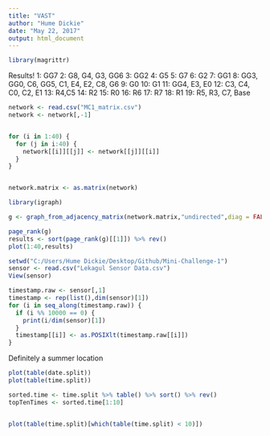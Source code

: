 ```yaml
---
title: "VAST"
author: "Hume Dickie"
date: "May 22, 2017"
output: html_document
---
```


```r
library(magrittr)
```


Results!
  1: GG7
  2: G8, G4, G3, GG6
  3: GG2
  4: G5
  5: G7
  6: G2
  7: GG1
  8: GG3, GG0, C6, GG5, C1, E4, E2, C8, G6
  9: G0
  10: G1
  11: GG4, E3, E0
  12: C3, C4, C0, C2, E1
  13: R4,C5
  14: R2
  15: R0
  16: R6
  17: R7
  18: R1
  19: R5, R3, C7, Base

```r
network <- read.csv("MC1_matrix.csv")
network <- network[,-1]


for (i in 1:40) {
  for (j in i:40) {
    network[[i]][[j]] <- network[[j]][[i]]
  }
}


network.matrix <- as.matrix(network)

library(igraph)

g <- graph_from_adjacency_matrix(network.matrix,"undirected",diag = FALSE)

page_rank(g)
results <- sort(page_rank(g)[[1]]) %>% rev()
plot(1:40,results)
```

```r
setwd("C:/Users/Hume Dickie/Desktop/Github/Mini-Challenge-1")
sensor <- read.csv("Lekagul Sensor Data.csv")
View(sensor)

timestamp.raw <- sensor[,1]
timestamp <- rep(list(),dim(sensor)[1])
for (i in seq_along(timestamp.raw)) {
  if (i %% 10000 == 0) {
    print(i/dim(sensor)[1])
  }
  timestamp[[i]] <- as.POSIXlt(timestamp.raw[[i]])
}


```

Definitely a summer location
```r

plot(table(date.split))
plot(table(time.split))

sorted.time <- time.split %>% table() %>% sort() %>% rev()
topTenTimes <- sorted.time[1:10]


plot(table(time.split)[which(table(time.split) < 10)])
```